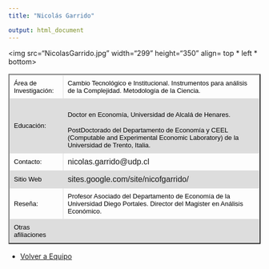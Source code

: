 ```yaml
---
title: "Nicolás Garrido"

output: html_document
---
```

 
<html>
<head>
<style>
table {
    font-family: arial, sans-serif;
    border-collapse: collapse;
    width: 100%;
}

td, th {
    border: 1px solid #dddddd;
    text-align: left;
    padding: 8px;
}

tr:nth-child(even) {
    background-color: #dddddd;
}
</style>
</head>

<body>

<img src="NicolasGarrido.jpg" width="299" height="350" align= top * left * bottom>
         
<table border="2">
         
<tr>
<td> <font size="2" color="black">Área de Investigación:</font>
 </td>

<td> <font size="2" color="black">Cambio Tecnológico e Institucional. Instrumentos para análisis de la Complejidad. Metodología de la Ciencia. </font> </td>

<tr>

<td> <font size="2" color="black"> Educación:</font>
 </td>

<td> <font size="2" color="black"> Doctor en Economía, Universidad de Alcalá de Henares.

PostDoctorado del Departamento de Economía y CEEL (Computable and Experimental Economic Laboratory) de la Universidad de Trento, Italia. </font>
</td>

</tr>

<tr>
<td> <font size="2" color="black"> Contacto:</font> </td>

<td> nicolas.garrido@udp.cl </td>

</tr>

<tr> 
<td > <font size="2" color="black"> Sitio Web </font> </td> 
<td> sites.google.com/site/nicofgarrido/</td>
</tr>

<tr>
<td> 
<font size="2" color="black"> Reseña:  </font> </td>
<td><font size="2" color="black"> 
 Profesor Asociado del Departamento de Economía de la Universidad Diego Portales. Director del Magister en Análisis Económico. </font>
</td>
</tr>
</tr>

<tr>
<td> <font size="2" color="black"> Otras afiliaciones </font> </td>
<td> <font size="2" color="black">  </font> </td>

</tr>

</table> 

- <a href="http://www.coforce.cl/equipo.html"> Volver a Equipo </a>

</body>


</html>